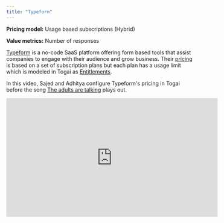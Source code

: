 ```yaml
---
title: "Typeform"
---
```


**Pricing model:** Usage based subscriptions (Hybrid)

**Value metrics:** Number of responses

[Typeform](https://www.typeform.com/) is a no-code SaaS platform offering form based tools that assist companies to engage with their audience and grow business. Their [pricing](https://www.typeform.com/pricing/) is based on a set of subscription plans but each plan has a usage limit which is modeled in Togai as [Entitlements](/docs/rate-cards#entitlement-rate-card).

In this video, Sajed and Adhitya configure Typeform's pricing in Togai before the song [The adults are talking](https://www.youtube.com/watch?v=ewOPQZZn4SY) plays out.

<iframe
  width="560"
  height="315"
  src="https://www.youtube.com/embed/7dHdGldexa4"
  title="YouTube video player"
  frameBorder="0"
  allow="accelerometer; autoplay; clipboard-write; encrypted-media; gyroscope; picture-in-picture"
  allowFullScreen
></iframe>